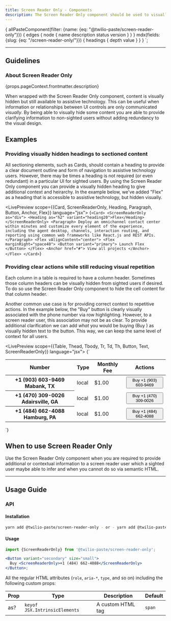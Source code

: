 ```yaml
---
title: Screen Reader Only - Components
description: The Screen Reader Only component should be used to visually hide content that is necessary to provide appropriate context to users who experience a page using assistive technology.
---
```



  {
    allPasteComponent(filter: {name: {eq: "@twilio-paste/screen-reader-only"}}) {
      edges {
        node {
          name
          description
          status
          version
        }
      }
    }
    mdx(fields: {slug: {eq: "/screen-reader-only/"}}) {
      headings {
        depth
        value
      }
    }
  }
`;

<ComponentHeader
  name="Screen Reader Only"
  categoryRoute={SidebarCategoryRoutes.COMPONENTS}
  githubUrl="https://github.com/twilio-labs/paste/tree/master/packages/paste-core/components/screen-reader-only"
  storybookUrl="https://twilio-labs.github.io/paste/?path=/story/components-screen-reader-only--default"
  data={props.data.allPasteComponent.edges}
/>

---

<contentwrapper>

<TableOfContents headings={props.data.mdx.headings} />

<content>

## Guidelines

### About Screen Reader Only

<Paragraph>{props.pageContext.frontmatter.description}</Paragraph>

When wrapped with the Screen Reader Only component, content is visually hidden but still available to assistive technology. This can be useful when information or relationships between UI controls are only communicated _visually_. By being able to visually hide some content you are able to provide clarifying information to non-sighted users without adding redundancy to the visual design.

## Examples

### Providing visually hidden headings to sectioned content

All sectioning elements, such as Cards, should contain a heading to provide a clear document outline and form of navigation to assistive technology users. However, there may be times a heading is not required (or even redundant) in a particular UI for sighted users. By using the Screen Reader Only component you can provide a visually hidden heading to give additional context and heirarchy. In the example below, we've added "Flex" as a heading that is accessible to assistive technology, but hidden visually.

<LivePreview scope={{Card, ScreenReaderOnly, Heading, Paragraph, Button, Anchor, Flex}} language="jsx">
  {`<Card>
  <ScreenReaderOnly as="div">
    <Heading as="h2" variant="heading20">Flex</Heading>
  </ScreenReaderOnly>
  <Paragraph>
    Deploy an omnichannel contact center within minutes and customize every element of the experience, including the agent desktop, channels, interaction routing, and reporting using common web frameworks like React.js and REST APIs.
  </Paragraph>
  <Flex vAlignContent="center">
    <Flex marginRight="space40">
      <Button variant="primary">
        Launch Flex
      </Button>
    </Flex>
    <Anchor href="#">
      View all projects
    </Anchor>
  </Flex>
</Card>`}
</LivePreview>

### Providing clear actions while still reducing visual repetition

Each column in a table is required to have a column header. Sometimes those column headers can be visually hidden from sighted users if desired. To do so use the Screen Reader Only component to hide the cell content for that column header.

Another common use case is for providing correct context to repetitive actions. In the example below, the "Buy" button is clearly visually associated with the phone number via row highlighting. However, to a screen reader user, this association may not be as clear. To provide additional clarification we can add _what_ you would be buying (Buy ) as visually hidden text to the button. This way, we can keep the same level of context for all users.

<LivePreview scope={{Table, Thead, Tbody, Tr, Td, Th, Button, Text, ScreenReaderOnly}} language="jsx">
  {`<Table>
  <Thead>
    <Tr>
      <Th>Number</Th>
      <Th>Type</Th>
      <Th>Monthly Fee</Th>
      <Th>
        <ScreenReaderOnly>Actions</ScreenReaderOnly>
      </Th>
    </Tr>
  </Thead>
  <Tbody>
    <Tr>
      <Th>
        <strong>+1 (903) 603-9469</strong>
        <Text as="div" color="colorTextWeak" fontWeight="normal">
          Mabank, TX
        </Text>
      </Th>
      <Td>local</Td>
      <Td>$1.00</Td>
      <Td>
        <Button variant="secondary" size="small">
          Buy <ScreenReaderOnly>+1 (903) 603-9469</ScreenReaderOnly>
        </Button>
      </Td>
    </Tr>
    <Tr>
      <Th>
        <strong>+1 (470) 309-0026</strong>
        <Text as="div" color="colorTextWeak" fontWeight="normal">
          Adairsville, GA
        </Text>
      </Th>
      <Td>local</Td>
      <Td>$1.00</Td>
      <Td>
        <Button variant="secondary" size="small">
          Buy <ScreenReaderOnly>+1 (470) 309-0026</ScreenReaderOnly>
        </Button>
      </Td>
    </Tr>
    <Tr>
      <Th>
        <strong>+1 (484) 662-4088</strong>
        <Text as="div" color="colorTextWeak" fontWeight="normal">
          Hamburg, PA
        </Text>
      </Th>
      <Td>local</Td>
      <Td>$1.00</Td>
      <Td>
        <Button variant="secondary" size="small">
          Buy <ScreenReaderOnly>+1 (484) 662-4088</ScreenReaderOnly>
        </Button>
      </Td>
    </Tr>
  </Tbody>
</Table>`}
</LivePreview>

## When to use Screen Reader Only

Use the Screen Reader Only component when you are required to provide additional or contextual information to a screen reader user which a sighted user maybe able to infer and when you cannot do so via semantic HTML.

<DoDont>
  <Do title="Do" body="Use to provide additional text content to users of assistive technology" preview={false} />
  <Dont title="Don't" body="Don't use to hide interactive content" preview={false} />
</DoDont>

---

## Usage Guide

### API

#### Installation

```bash
yarn add @twilio-paste/screen-reader-only - or - yarn add @twilio-paste/core
```

#### Usage

```jsx
import {ScreenReaderOnly} from '@twilio-paste/screen-reader-only';

<Button variant="secondary" size="small">
  Buy <ScreenReaderOnly>+1 (484) 662-4088</ScreenReaderOnly>
</Button>;
```

All the regular HTML attributes (`role`, `aria-*`, `type`, and so on) including the following custom props:

| Prop | Type                          | Description       | Default |
| ---- | ----------------------------- | ----------------- | ------- |
| as?  | `keyof JSX.IntrinsicElements` | A custom HTML tag | `span`  |

<Box marginTop="space90">
  <Changelog />
</Box>

</content>

</contentwrapper>
